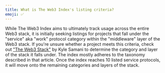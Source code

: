 ```yaml
---
title: What is The Web3 Index's listing criteria?
emoji: ✅
---
```


While The Web3 Index aims to ultimately track usage across the entire Web3 stack, it is initially seeking listings for projects that fall under the "service" aka "work" protocol category within the "middleware" layer of the Web3 stack. If you're unsure whether a project meets this criteria, check out ["The Web3 Stack"](https://multicoin.capital/2019/12/13/the-web3-stack-2019-edition/) by Kyle Samani to determine the category and layer of the stack it falls under. The index mostly adheres to the taxonomy described in that article. Once the index reaches 10 listed service protocols, it will move onto the remaining categories and layers of the stack.
